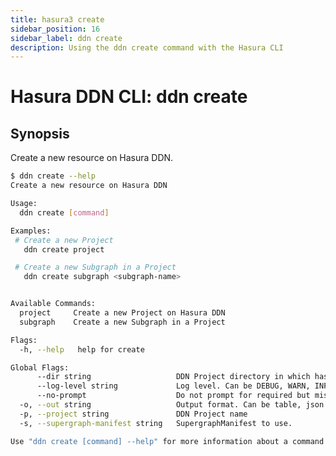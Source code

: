 ```yaml
---
title: hasura3 create
sidebar_position: 16
sidebar_label: ddn create
description: Using the ddn create command with the Hasura CLI
---
```


# Hasura DDN CLI: ddn create 

## Synopsis
Create a new resource on Hasura DDN.

```bash
$ ddn create --help
Create a new resource on Hasura DDN

Usage:
  ddn create [command]

Examples:
 # Create a new Project
   ddn create project

 # Create a new Subgraph in a Project
   ddn create subgraph <subgraph-name>


Available Commands:
  project     Create a new Project on Hasura DDN
  subgraph    Create a new Subgraph in a Project

Flags:
  -h, --help   help for create

Global Flags:
      --dir string                   DDN Project directory in which hasura.yaml is present (default ".")
      --log-level string             Log level. Can be DEBUG, WARN, INFO, ERROR, or FATAL. (default "INFO")
      --no-prompt                    Do not prompt for required but missing flags
  -o, --out string                   Output format. Can be table, json or yaml. (default "table")
  -p, --project string               DDN Project name
  -s, --supergraph-manifest string   SupergraphManifest to use.

Use "ddn create [command] --help" for more information about a command.
```


